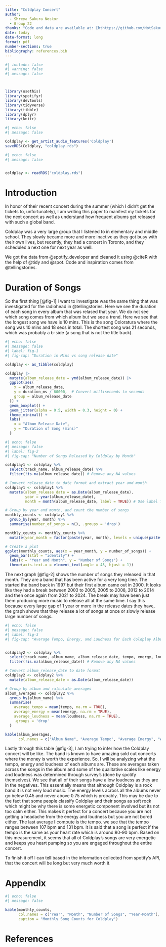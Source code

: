 ```yaml
---
title: "Coldplay Concert"
author: 
  - Shreya Sakura Noskor
  - Group 22
thanks: "Code and data are available at: [hthttps://github.com/NotSakura/SpotifyAPIExer.git](https://github.com/NotSakura/SpotifyAPIExer.git)."
date: today
date-format: long
format: pdf
number-sections: true
bibliography: references.bib
---
```


```r
#| include: false
#| warning: false
#| message: false



library(usethis)
library(spotifyr)
library(devtools)
library(tidyverse)
library(tibble)
library(dplyr)
library(knitr)
```




```r
#| echo: false
#| message: false

Coldplay <- get_artist_audio_features('Coldplay')
saveRDS(Coldplay, "coldplay.rds")
```



```r
#| echo: false
#| message: false


coldplay <- readRDS("coldplay.rds")


```

# Introduction


In honor of their recent concert during the summer (which I didn't get the tickets to, unfortunately), I am writing this paper to manifest my tickets for the next concert as well as understand how frequent albums get released with such a global band. 

Coldplay was a very large group that I listened to in elementary and middle school. They slowly became more and more inactive as they got busy with their own lives, but recently, they had a concert in Toronto, and they scheduled a next one for next year as well. 


We got the data from @spotify_developer and cleaned it using @citeR with the help of @tidy and @spot. Code and inspiration comes from @tellingstories. 

# Duration of Songs

So the first thing [@fig-1] I want to investigate was the same thing that was investigated for the radiohead in @tellingstories. Here we see the duration of each song in every album that was relased that year. We do not see which song comes from which album but we see a trend. Here we see that the longest song we have is 10 mins. This is the song Coloratura where the song was 10 mins and 18 secs in total. The shortest song was 21 seconds, which was probably a b-side (a song that is not the title track). 

```r
#| echo: false
#| message: false
#| label: fig-1
#| fig-cap: "Duration in Mins vs song release date"

coldplay <- as_tibble(coldplay)

coldplay |>
  mutate(album_release_date = ymd(album_release_date)) |>
  ggplot(aes(
    x = album_release_date,
    y = duration_ms / 60000,  # Convert milliseconds to seconds
    group = album_release_date
  )) +
  geom_boxplot() +
  geom_jitter(alpha = 0.5, width = 0.3, height = 0) +
  theme_minimal() +
  labs(
    x = "Album Release Date",
    y = "Duration of Song (mins)"
  )


```



```r
#| echo: false
#| message: false
#| label: fig-2
#| fig-cap: "Number of Songs Released by Coldplay by Month"

coldplay1 <- coldplay %>%
  select(track_name, album_release_date) %>%
  filter(!is.na(album_release_date)) # Remove any NA values

# Convert release_date to date format and extract year and month
coldplay1 <- coldplay1 %>%
  mutate(album_release_date = as.Date(album_release_date),
         year = year(album_release_date),
         month = month(album_release_date, label = TRUE)) # Use label for month names

# Group by year and month, and count the number of songs
monthly_counts <- coldplay1 %>%
  group_by(year, month) %>%
  summarise(number_of_songs = n(), .groups = 'drop')

monthly_counts <- monthly_counts %>%
  mutate(year_month = factor(paste(year, month), levels = unique(paste(year, month))))

# Create a plot
ggplot(monthly_counts, aes(x = year_month, y = number_of_songs)) +
  geom_bar(stat = "identity") +
  labs(x = "Year and Month", y = "Number of Songs") +
  theme(axis.text.x = element_text(angle = 45, hjust = 1))
```

The next graph [@fig-2] shows the number of songs they released in that month. They are a band that has been active for a very long time. The started the band back in 1997 but their first album came out in 2000. It looks like they had a break between 2003 to 2005, 2005 to 2008, 2012 to 2014 and then once again from 2021 to 2024. The break may have been just them producing more music to release all at the same time. I say this because every large gap of 1 year or more in the release dates they have, the graph shows that they release a lot of songs at once or slowly release large number of songs.  


```r
#| echo: false
#| message: false
#| label: fig-3
#| fig-cap: "Average Tempo, Energy, and Loudness for Each Coldplay Album"


coldplay2 <- coldplay %>%
  select(track_name, album_name, album_release_date, tempo, energy, loudness) %>%
  filter(!is.na(album_release_date)) # Remove any NA values

# Convert album_release_date to date format
coldplay2 <- coldplay2 %>%
  mutate(album_release_date = as.Date(album_release_date))

# Group by album and calculate averages
album_averages <- coldplay2 %>%
  group_by(album_name) %>%
  summarise(
    average_tempo = mean(tempo, na.rm = TRUE),
    average_energy = mean(energy, na.rm = TRUE),
    average_loudness = mean(loudness, na.rm = TRUE),
    .groups = 'drop'
  )

kable(album_averages, 
      col.names = c("Album Name", "Average Tempo", "Average Energy", "Average Loudness"))
```
Lastly through this table [@fig-3], I am trying to infer how the Coldplay concert will be like. The band is known to have amazing sold out concerts where the money is worth the experience. So, I will be analyzing what the tempo, energy and loudness of each albums are. These are averages taken across the songs in the album and some of the qualitative scales like energy and loudness was determined through survey's (done by spotify themselves). We see that all of their songs have a low loudness as they are in the negatives. This essentially means that although Coldplay is a rock band it is not very loud music. The energy levels across all the albums never go below 0.45 and never above 0.75 which is probably. This may be due to the fact that some people classify Coldplay and their songs as soft rock which might be why there is some energetic component involved but its not too calm either. This makes it perfect for a concert because you are not getting a headache from the energy and loudness but you are not bored either. The last average I compute is the tempo. we see that the tempo ranges between 107 bpm and 131 bpm. It is said that a song is perfect if the tempo is the same as your heart rate which is around 80-90 bpm. Based on this measurement, it seems that all of Coldplay's songs are very energetic and keeps you heart pumping so you are engaged throughout the entire concert.


To finish it off I can tell based in  the information collected from spotify's API, that the concert will be long but very much worth it. 

\newpage

# Appendix

```r
#| echo: false
#| message: false

kable(monthly_counts, 
      col.names = c("Year", "Month", "Number of Songs", "Year-Month"),
      caption = "Monthly Song Counts for Coldplay")
```


\newpage


# References


